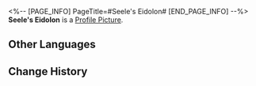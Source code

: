 <%-- [PAGE_INFO]
PageTitle=#Seele's Eidolon#
[END_PAGE_INFO] --%>
{{Item Infobox
|id          = 11102
|image       = Item Seele's Eidolon.png
|type        = Eidolon Activation Material
|invCategory = 
|rarity      = 5
|effect      = Material for raising Seele's Eidolon Level.
|description = 
}}
'''Seele's Eidolon''' is a [[Profile Picture]].

==Other Languages==
{{Other Languages
|en   = Seele's Eidolon
|zhs  = 【希儿】的星魂
|zht  = 【希兒】的星魂
|ja   = 「ゼーレ」の星魂
|ko   = [제레]의 성혼
|es   = Eidolon de Seele
|fr   = Eidolon de Seele
|ru   = Эйдолон Зеле
|th   = Eidolon ของ Seele
|vi   = Tinh Hồn Seele
|de   = Seeles Eidolon
|id   = Seele's Eidolon
|pt   = Eidolon de Seele
}}

==Change History==
{{Change History|1.0}}